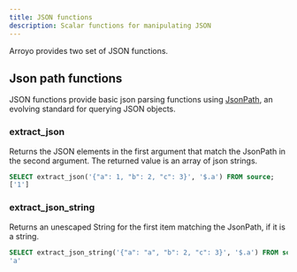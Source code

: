 ```yaml
---
title: JSON functions
description: Scalar functions for manipulating JSON
---
```


Arroyo provides two set of JSON functions.

## Json path functions

 JSON functions provide basic json parsing functions using
[JsonPath](https://goessner.net/articles/JsonPath/), an evolving standard for
querying JSON objects.

### extract_json

Returns the JSON elements in the first argument that match the JsonPath in the second argument.
The returned value is an array of json strings.

```sql
SELECT extract_json('{"a": 1, "b": 2, "c": 3}', '$.a') FROM source;
['1']
```

### extract_json_string

Returns an unescaped String for the first item matching the JsonPath, if it is a string.

```sql
SELECT extract_json_string('{"a": "a", "b": 2, "c": 3}', '$.a') FROM source;
'a'
```
